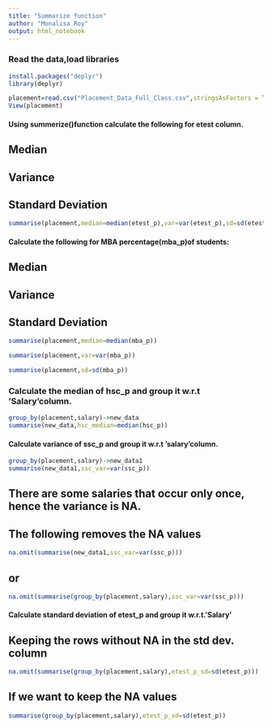 ```yaml
---
title: "Summarize function"
author: "Monalisa Roy"
output: html_notebook
---
```


### Read the data,load libraries
```r
install.packages("deplyr")
library(deplyr)

placement=read.csv("Placement_Data_Full_Class.csv",stringsAsFactors = T)
View(placement)
```



#### Using summerize()function calculate the following for etest column.
## Median
## Variance
## Standard Deviation
```r
summarise(placement,median=median(etest_p),var=var(etest_p),sd=sd(etest_p))

```


#### Calculate the following for MBA percentage(mba_p)of students:
## Median
## Variance
## Standard Deviation
```r
summarise(placement,median=median(mba_p))

summarise(placement,var=var(mba_p))

summarise(placement,sd=sd(mba_p))
```




### Calculate the median of hsc_p and group it w.r.t 'Salary'column.
```r
group_by(placement,salary)->new_data
summarise(new_data,hsc_median=median(hsc_p))
```


#### Calculate variance of ssc_p and group it w.r.t 'salary'column.
```r
group_by(placement,salary)->new_data1
summarise(new_data1,ssc_var=var(ssc_p))
```



## There are some salaries that occur only once, hence the variance is NA. 
## The following removes the NA values
```r
na.omit(summarise(new_data1,ssc_var=var(ssc_p)))

```


## or
```r
na.omit(summarise(group_by(placement,salary),ssc_var=var(ssc_p)))

```


#### Calculate standard deviation of etest_p and group it w.r.t.'Salary'
## Keeping the rows without NA in the std dev. column
```r
na.omit(summarise(group_by(placement,salary),etest_p_sd=sd(etest_p)))

```


## If we want to keep the NA values
```r
summarise(group_by(placement,salary),etest_p_sd=sd(etest_p))

```



